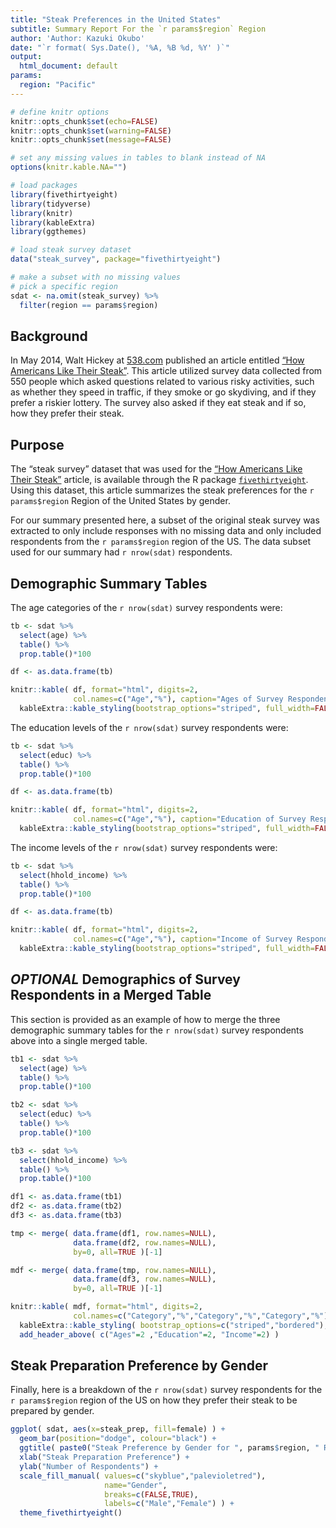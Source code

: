 ```yaml
---
title: "Steak Preferences in the United States"
subtitle: Summary Report For the `r params$region` Region
author: 'Author: Kazuki Okubo'
date: "`r format( Sys.Date(), '%A, %B %d, %Y' )`"
output:
  html_document: default
params:
  region: "Pacific"
---
```


```r
# define knitr options
knitr::opts_chunk$set(echo=FALSE)
knitr::opts_chunk$set(warning=FALSE)
knitr::opts_chunk$set(message=FALSE)

# set any missing values in tables to blank instead of NA
options(knitr.kable.NA="")

# load packages
library(fivethirtyeight)
library(tidyverse)
library(knitr)
library(kableExtra)
library(ggthemes)

# load steak survey dataset
data("steak_survey", package="fivethirtyeight")

# make a subset with no missing values
# pick a specific region
sdat <- na.omit(steak_survey) %>%
  filter(region == params$region)

```

## Background

In May 2014, Walt Hickey at
[538.com](http://fivethirtyeight.com/) published an
article entitled
["How Americans Like Their Steak"](https://fivethirtyeight.com/features/how-americans-like-their-steak/). This article utilized survey data collected from 550 people which asked questions related to various risky activities, such as whether they speed in traffic, if they smoke or go skydiving, and if they prefer a riskier lottery. The survey also asked if they eat steak and if so, how they prefer their steak.

## Purpose

The "steak survey" dataset that was used for the ["How
Americans Like Their
Steak"](https://fivethirtyeight.com/features/how-americans-like-their-steak/) article, is available through
the R package [`fivethirtyeight`](https://cran.r-
project.org/web/packages/fivethirtyeight/index.html).
Using this dataset, this article summarizes the steak
preferences for the `r params$region` Region of the
United States by gender.

For our summary presented here, a subset of the original steak survey was extracted to only include responses with no missing data and only included respondents from the `r params$region` region of the US. The data subset used for our summary had `r nrow(sdat)` respondents.

## Demographic Summary Tables

The age categories of the `r nrow(sdat)` survey
respondents were:

```r
tb <- sdat %>%
  select(age) %>%
  table() %>%
  prop.table()*100

df <- as.data.frame(tb)

knitr::kable( df, format="html", digits=2,
              col.names=c("Age","%"), caption="Ages of Survey Respondents" ) %>%
  kableExtra::kable_styling(bootstrap_options="striped", full_width=FALSE)
```

The education levels of the `r nrow(sdat)` survey respondents were:

```r
tb <- sdat %>%
  select(educ) %>%
  table() %>%
  prop.table()*100

df <- as.data.frame(tb)

knitr::kable( df, format="html", digits=2,
              col.names=c("Age","%"), caption="Education of Survey Respondents" ) %>%
  kableExtra::kable_styling(bootstrap_options="striped", full_width=FALSE)
```

The income levels of the `r nrow(sdat)` survey respondents were:

```r
tb <- sdat %>%
  select(hhold_income) %>%
  table() %>%
  prop.table()*100

df <- as.data.frame(tb)

knitr::kable( df, format="html", digits=2,
              col.names=c("Age","%"), caption="Income of Survey Respondents" ) %>%
  kableExtra::kable_styling(bootstrap_options="striped", full_width=FALSE)
```

## _OPTIONAL_ Demographics of Survey Respondents in a Merged Table

This section is provided as an example of how to merge the three demographic summary tables for the `r nrow(sdat)` survey respondents above into a single merged table.

```r
tb1 <- sdat %>%
  select(age) %>%
  table() %>%
  prop.table()*100

tb2 <- sdat %>%
  select(educ) %>%
  table() %>%
  prop.table()*100

tb3 <- sdat %>%
  select(hhold_income) %>%
  table() %>%
  prop.table()*100

df1 <- as.data.frame(tb1)
df2 <- as.data.frame(tb2)
df3 <- as.data.frame(tb3)

tmp <- merge( data.frame(df1, row.names=NULL),
              data.frame(df2, row.names=NULL),
              by=0, all=TRUE )[-1]

mdf <- merge( data.frame(tmp, row.names=NULL),
              data.frame(df3, row.names=NULL),
              by=0, all=TRUE )[-1]

knitr::kable( mdf, format="html", digits=2,
              col.names=c("Category","%","Category","%","Category","%"), caption="Demographics of Survey Respondents" ) %>%
  kableExtra::kable_styling( bootstrap_options=c("striped","bordered"), full_width=FALSE ) %>%
  add_header_above( c("Ages"=2 ,"Education"=2, "Income"=2) )
```

## Steak Preparation Preference by Gender

Finally, here is a breakdown of the `r nrow(sdat)` survey respondents for the `r params$region` region of the US on how they prefer their steak to be prepared by gender.

```r
ggplot( sdat, aes(x=steak_prep, fill=female) ) +
  geom_bar(position="dodge", colour="black") +
  ggtitle( paste0("Steak Preference by Gender for ", params$region, " Region") ) +
  xlab("Steak Preparation Preference") +
  ylab("Number of Respondents") +
  scale_fill_manual( values=c("skyblue","palevioletred"),
                     name="Gender",
                     breaks=c(FALSE,TRUE),
                     labels=c("Male","Female") ) +
  theme_fivethirtyeight()
```

